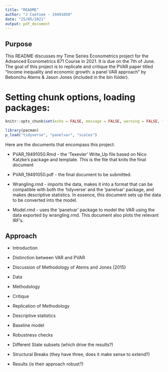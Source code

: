 ```yaml
---
title: "README"
author: "J Coetsee - 19491050"
date: "25/05/2021"
output: pdf_document
---
```


## Purpose

This README discusses my Time Series Econometrics project for the Advanced Econometrics 871 Course in 2021. It is due on the 7th of June. The goal of this project is to replicate and critique the PVAR paper titled "Income inequality and economic growth: a panel VAR approach" by Bebonchu Atems & Jason Jones (included in the bin folder). 

# Setting chunk options, loading packages:

```r
knitr::opts_chunk$set(echo = FALSE, message = FALSE, warning = FALSE, fig.width = 6, fig.height = 5, fig.pos="H", fig.pos = 'H')

library(pacman)
p_load("tidyverse", "panelvar", "scales")
```


Here are the documents that encompass this project:

* PVAR_19491050.Rmd - the 'Texevier' Write_Up file based on Nico Katzke's package and template. This is the file that knits the final document

* PVAR_19491050.pdf - the final document to be submitted.

* Wrangling.rmd - imports the data, makes it into a format that can be compatible with both the 'tidyverse' and the 'panelvar' package, and makes descriptive statistics. In essence, this document sets up the data to be converted into the model.

* Model.rmd - uses the 'panelvar' package to model the VAR using the data exported by wrangling.rmd. This document also plots the relevant IRF's. 


## Approach

* Introduction

* Distinction between VAR and PVAR

* Discussion of Methodology of Atems and Jones (2015)

- Data

- Methodology

- Critique

* Replication of Methodology

- Descriptive statistics

- Baseline model

* Robustness checks

- Different State subsets (which drive the results?)

- Structural Breaks (they have three, does it make sense to extend?)

* Results (is their approach robust?)





